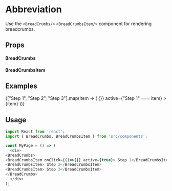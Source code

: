 
<Meta title="Others|BreadCrumbs" component={BreadCrumbs} />

# Abbreviation

Use the `<BreadCrumbs/>` `<BreadCrumbsItem/>` component for rendering breadcrumbs.

## Props
<h4>BreadCrumbs</h4>
<Props of={BreadCrumbs} />
<h4>BreadCrumbsItem</h4>
<Props of={BreadCrumbsItem} />

## Examples

<Preview>
  <BreadCrumbs>
      {["Step 1", "Step 2", "Step 3"].map(item => (
        <BreadCrumbsItem
          key={item}
          onClick={() => {}}
          active={"Step 1" === item}
        >
          {item}
        </BreadCrumbsItem>
      ))}
    </BreadCrumbs>
</Preview>

## Usage

```js
import React from 'react';
import { BreadCrumbs, BreadCrumbsItem } from 'src/components';

const MyPage = () => (
  <div>
<BreadCrumbs>
<BreadCrumbsItem onClick={()=>{}} active={true}> Step 1</BreadCrumbsItem>
<BreadCrumbsItem> Step 2</BreadCrumbsItem>
<BreadCrumbsItem> Step 3</BreadCrumbsItem>
</BreadCrumbs>
  </div>
);